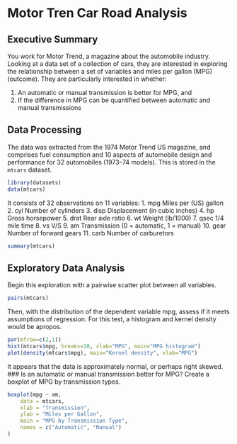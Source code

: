 # Motor Tren Car Road Analysis
## Executive Summary

You work for Motor Trend, a magazine about the automobile industry. Looking at a data set of a collection of cars, they are interested in exploring the relationship between a set of variables and miles per gallon (MPG) (outcome). They are particularly interested in whether:

1. An automatic or manual transmission is better for MPG, and
2. If the difference in MPG can be quantified between automatic and manual transmissions

## Data Processing

The data was extracted from the 1974 Motor Trend US magazine, and comprises fuel consumption and 10 aspects of automobile design and performance for 32 automobiles (1973–74 models).
This is stored in the ```mtcars``` dataset.
```r
library(datasets)
data(mtcars)
```
It consists of 32 observations on 11 variables:
1. mpg Miles per (US) gallon
2. cyl Number of cylinders
3. disp Displacement (in cubic inches)
4. hp Gross horsepower
5. drat Rear axle ratio
6. wt Weight (lb/1000)
7. qsec 1/4 mile time
8. vs V/S
9. am Transmission (0 = automatic, 1 = manual)
10. gear Number of forward gears
11. carb Number of carburetors
```r
summary(mtcars)
```
## Exploratory Data Analysis
Begin this exploration with a pairwise scatter plot between all variables.
```r
pairs(mtcars)
```
Then, with the distribution of the dependent variable mpg, assess if it meets assumptions of regression. For this test, a histogram and kernel density would be apropos.
```r
par(mfrow=c(2,1))
hist(mtcars$mpg, breaks=10, xlab="MPG", main="MPG histogram")
plot(density(mtcars$mpg), main="Kernel density", xlab="MPG")
```
It appears that the data is approximately normal, or perhaps right skewed.
### Is an automatic or manual transmission better for MPG?
Create a boxplot of MPG by transmission types.
```r
boxplot(mpg ~ am,
	data = mtcars,
	xlab = "Transmission",
	ylab = "Miles per Gallon",
	main = "MPG by Transmission Type",
	names = c("Automatic", "Manual")
)
```
